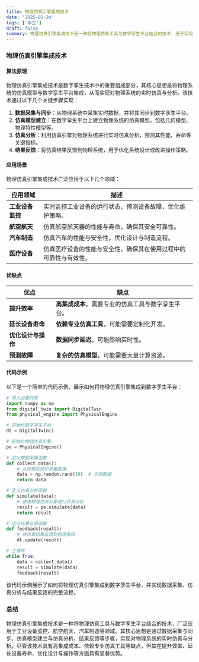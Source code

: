 ```yaml
---
title: 物理仿真引擎集成技术
date: '2025-02-24'
tags: ['孪生']
draft: false
summary: 物理仿真引擎集成技术是一种将物理仿真工具与数字孪生平台结合的技术，用于实现对物理系统的实时仿真与分析，广泛应用于工业设备监控、航空航天、汽车制造等领域。
---
```


### 物理仿真引擎集成技术

#### 算法原理

物理仿真引擎集成技术是数字孪生技术中的重要组成部分，其核心思想是将物理系统的仿真模型与数字孪生平台集成，从而实现对物理系统的实时仿真与分析。该技术通过以下几个关键步骤实现：

1. **数据采集与同步**：从物理系统中采集实时数据，并将其同步到数字孪生平台。
2. **仿真模型建立**：在数字孪生平台上建立物理系统的仿真模型，包括几何模型、物理特性模型等。
3. **仿真分析**：利用仿真引擎对物理系统进行实时仿真分析，预测其性能、寿命等关键指标。
4. **结果反馈**：将仿真结果反馈到物理系统，用于优化系统设计或改进操作策略。

#### 应用场景

物理仿真引擎集成技术广泛应用于以下几个领域：

| **应用领域**     | **描述**                                                         |
| ---------------- | ---------------------------------------------------------------- |
| **工业设备监控** | 实时监控工业设备的运行状态，预测设备故障，优化维护策略。         |
| **航空航天**     | 仿真航空航天器的性能与寿命，确保其安全可靠性。                   |
| **汽车制造**     | 仿真汽车的性能与安全性，优化设计与制造流程。                     |
| **医疗设备**     | 仿真医疗设备的性能与安全性，确保其在使用过程中的可靠性与有效性。 |

#### 优缺点

| **优点**           | **缺点**                                           |
| ------------------ | -------------------------------------------------- |
| **提升效率**       | **高集成成本**，需要专业的仿真工具与数字孪生平台。 |
| **延长设备寿命**   | **依赖专业仿真工具**，可能需要定制化开发。         |
| **优化设计与操作** | **数据同步延迟**，可能影响实时性。                 |
| **预测故障**       | **复杂的仿真模型**，可能需要大量计算资源。         |

#### 代码示例

以下是一个简单的代码示例，展示如何将物理仿真引擎集成到数字孪生平台：

```python
# 导入必要的库
import numpy as np
from digital_twin import DigitalTwin
from physical_engine import PhysicalEngine

# 初始化数字孪生平台
dt = DigitalTwin()

# 初始化物理仿真引擎
pe = PhysicalEngine()

# 定义数据采集函数
def collect_data():
    # 从物理系统中采集数据
    data = np.random.rand(10)  # 示例数据
    return data

# 定义仿真分析函数
def simulate(data):
    # 使用物理仿真引擎进行仿真分析
    result = pe.simulate(data)
    return result

# 定义结果反馈函数
def feedback(result):
    # 将仿真结果反馈到物理系统
    dt.update(result)

# 主循环
while True:
    data = collect_data()
    result = simulate(data)
    feedback(result)
```

该代码示例展示了如何将物理仿真引擎集成到数字孪生平台，并实现数据采集、仿真分析与结果反馈的完整流程。

### 总结

物理仿真引擎集成技术是一种将物理仿真工具与数字孪生平台结合的技术，广泛应用于工业设备监控、航空航天、汽车制造等领域。其核心思想是通过数据采集与同步、仿真模型建立与仿真分析、结果反馈等步骤，实现对物理系统的实时仿真与分析。尽管该技术具有高集成成本、依赖专业仿真工具等缺点，但其在提升效率、延长设备寿命、优化设计与操作等方面具有显著优势。
